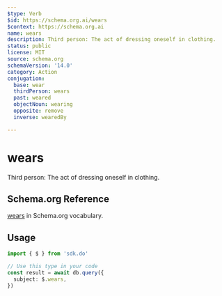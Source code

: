```yaml
---
$type: Verb
$id: https://schema.org.ai/wears
$context: https://schema.org.ai
name: wears
description: Third person: The act of dressing oneself in clothing.
status: public
license: MIT
source: schema.org
schemaVersion: '14.0'
category: Action
conjugation:
  base: wear
  thirdPerson: wears
  past: weared
  objectNoun: wearing
  opposite: remove
  inverse: wearedBy

---
```


# wears

Third person: The act of dressing oneself in clothing.

## Schema.org Reference

[wears](https://schema.org/WearAction) in Schema.org vocabulary.

## Usage

```typescript
import { $ } from 'sdk.do'

// Use this type in your code
const result = await db.query({
  subject: $.wears,
})
```
